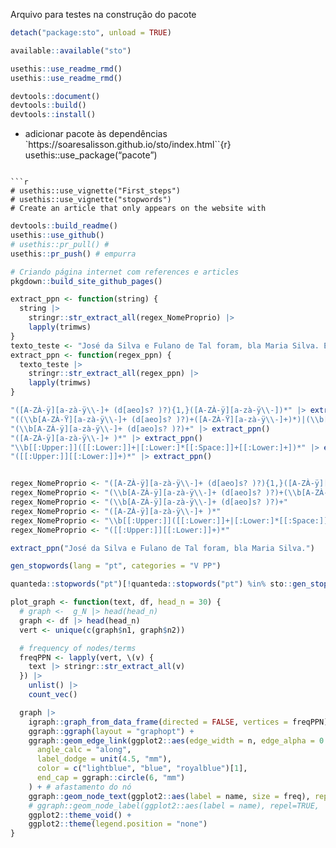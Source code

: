 Arquivo para testes na construção do pacote

```r
detach("package:sto", unload = TRUE)
```
```r
available::available("sto")
```
```r
usethis::use_readme_rmd()
usethis::use_readme_rmd()
```
```r
devtools::document()
devtools::build()
devtools::install()
```

 - adicionar pacote às dependências
`https://soaresalisson.github.io/sto/index.html``{r}
usethis::use_package("pacote")
```

```r
# usethis::use_vignette("First_steps")
# usethis::use_vignette("stopwords")
# Create an article that only appears on the website with
```

```r
devtools::build_readme()
usethis::use_github()
# usethis::pr_pull() #
usethis::pr_push() # empurra
```

```r
# Criando página internet com references e articles
pkgdown::build_site_github_pages()
```
```r
extract_ppn <- function(string) {
  string |>
    stringr::str_extract_all(regex_NomeProprio) |>
    lapply(trimws)
}
texto_teste <- "José da Silva e Fulano de Tal foram, bla Maria Silva. E depois disso, bla Joaquim José da Silva Xavier no STF"
extract_ppn <- function(regex_ppn) {
  texto_teste |>
    stringr::str_extract_all(regex_ppn) |>
    lapply(trimws)
}

"([A-ZÀ-ÿ][a-zà-ÿ\\-]+ (d[aeo]s? )?){1,}([A-ZÀ-ÿ][a-zà-ÿ\\-])*" |> extract_ppn()
"((\\b[A-ZÀ-Ÿ][a-zà-ÿ\\-]+ (d[aeo]s? )?)+([A-ZÀ-Ÿ][a-zà-ÿ\\-]+)*)|(\\b[A-ZÀ-Ÿ\\.]{2,}\\b)" |> extract_ppn()
"(\\b[A-ZÀ-ÿ][a-zà-ÿ\\-]+ (d[aeo]s? )?)+" |> extract_ppn()
"([A-ZÀ-ÿ][a-zà-ÿ\\-]+ )*" |> extract_ppn()
"\\b[[:Upper:]]([[:Lower:]]+|[:Lower:]*[[:Space:]]+[[:Lower:]+])*" |> extract_ppn()
"([[:Upper:]][[:Lower:]]+)*" |> extract_ppn()


regex_NomeProprio <- "([A-ZÀ-ÿ][a-zà-ÿ\\-]+ (d[aeo]s? )?){1,}([A-ZÀ-ÿ][a-zà-ÿ\\-])*"
regex_NomeProprio <- "(\\b[A-ZÀ-ÿ][a-zà-ÿ\\-]+ (d[aeo]s? )?)+(\\b[A-ZÀ-ÿ][a-zà-ÿ\\-]\\b)*"
regex_NomeProprio <- "(\\b[A-ZÀ-ÿ][a-zà-ÿ\\-]+ (d[aeo]s? )?)+"
regex_NomeProprio <- "([A-ZÀ-ÿ][a-zà-ÿ\\-]+ )*"
regex_NomeProprio <- "\\b[[:Upper:]]([[:Lower:]]+|[:Lower:]*[[:Space:]]+[[:Lower:]+])*"
regex_NomeProprio <- "([[:Upper:]][[:Lower:]]+)*"

extract_ppn("José da Silva e Fulano de Tal foram, bla Maria Silva.")
```
```r
gen_stopwords(lang = "pt", categories = "V PP")
```

```r
quanteda::stopwords("pt")[!quanteda::stopwords("pt") %in% sto::gen_stopwords("pt", "V DT prep CC PP PPZ preposition demonstrativo", vec = "vec")]
```

```r
plot_graph <- function(text, df, head_n = 30) {
  # graph <-  g_N |> head(head_n)
  graph <- df |> head(head_n)
  vert <- unique(c(graph$n1, graph$n2))

  # frequency of nodes/terms
  freqPPN <- lapply(vert, \(v) {
    text |> stringr::str_extract_all(v)
  }) |>
    unlist() |>
    count_vec()

  graph |>
    igraph::graph_from_data_frame(directed = FALSE, vertices = freqPPN) |>
    ggraph::ggraph(layout = "graphopt") +
    ggraph::geom_edge_link(ggplot2::aes(edge_width = n, edge_alpha = 0.5),
      angle_calc = "along",
      label_dodge = unit(4.5, "mm"),
      color = c("lightblue", "blue", "royalblue")[1],
      end_cap = ggraph::circle(6, "mm")
    ) + # afastamento do nó
    ggraph::geom_node_text(ggplot2::aes(label = name, size = freq), repel = TRUE) +
    # ggraph::geom_node_label(ggplot2::aes(label = name), repel=TRUE,  point.padding = unit(0.2, "lines")) +
    ggplot2::theme_void() +
    ggplot2::theme(legend.position = "none")
}
```



